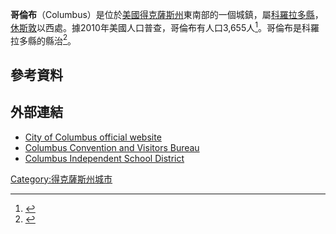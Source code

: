 '''哥倫布'''（Columbus）是位於[[美國|美國]][[得克薩斯州|得克薩斯州]]東南部的一個城鎮，屬[[科羅拉多縣_(得克薩斯州)|科羅拉多縣]]，[[休斯敦|休斯敦]]以西{{convert|74|mi}}處。據2010年美國人口普查，哥倫布有人口3,655人<ref name="Census 2010">{{cite web| url=http://factfinder.census.gov/bkmk/table/1.0/en/DEC/10_SF1/G001/1600000US4816168| title=Geographic Identifiers: 2010 Census Summary File 1 (G001): Columbus city, Texas| publisher=U.S. Census Bureau, American Factfinder| accessdate=August 4, 2015| archive-url=https://archive.today/20200213044305/http://factfinder.census.gov/bkmk/table/1.0/en/DEC/10_SF1/G001/1600000US4816168| archive-date=2020-02-13| dead-url=yes}}</ref>。哥倫布是科羅拉多縣的縣治<ref name="GR6">{{cite web|url=http://www.naco.org/Counties/Pages/FindACounty.aspx|accessdate=2011-06-07|title=Find a County|publisher=National Association of Counties|archive-date=2012-07-12|archive-url=https://www.webcitation.org/6962cjXgL?url=http://www.naco.org/Counties/Pages/FindACounty.aspx|dead-url=no}}</ref>。
==參考資料==
{{Reflist}}
==外部連結==
{{Commonscat|Columbus, Texas|哥倫布 (得克薩斯州)}}
{{NIE Poster|Columbus (Tex.)|Columbus, Texas}}
* [http://www.columbustexas.net/ City of Columbus official website]{{Wayback|url=http://www.columbustexas.net/ |date=20201028223104 }}
* [http://www.columbustexas.org/ Columbus Convention and Visitors Bureau]{{Wayback|url=http://www.columbustexas.org/ |date=20201129030207 }}
* [http://columbusisd.org/ Columbus Independent School District]{{Wayback|url=http://columbusisd.org/ |date=20080218024843 }}
[[Category:得克薩斯州城市|Category:得克薩斯州城市]]